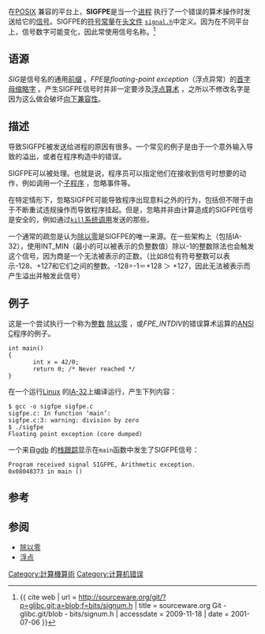 {{noteTA|G1=IT}}
{{Infobox Computing signal
| description = 错误的算术操作
| action      = 进程异常终止
| FPE_INTDIV | 整数除以零
| FPE_INTOVF | 整数上溢
| FPE_FLTDIV | 浮点除以零
| FPE_FLTOVF | 浮点上溢
| FPE_FLTUND | 浮点下溢
| FPE_FLTRES | 浮点结果不准
| FPE_FLTINV | 无效浮点操作
| FPE_FLTSUB | 浮点下标越界
}}
在[[POSIX|POSIX]]<!-- Original: [[POSIX|POSIX]] -->兼容的平台上，'''SIGFPE'''是当一个[[行程|进程]]<!-- Original: [[process_(computing)|process]] -->执行了一个错误的算术操作时发送给它的[[信号_(计算机科学)|信号]]。SIGFPE的[[C预处理器|符号常量]]在[[头文件|头文件]]<!-- Original: [[header_file|header file]] --><code>[[signal.h|signal.h]]</code>中定义。因为在不同平台上，信号数字可能变化，因此常使用信号名称。<ref>{{ cite web | url = http://sourceware.org/git/?p=glibc.git;a=blob;f=bits/signum.h | title = sourceware.org Git - glibc.git/blob - bits/signum.h | accessdate = 2009-11-18 | date = 2001-07-06 }}{{dead link|date=2017年11月 |bot=InternetArchiveBot |fix-attempted=yes }}</ref>

== 语源 ==
''SIG''是信号名的通用[[詞綴|前缀]]<!-- Original: [[Prefix_(linguistics)|prefix]] -->。''FPE''是''floating-point exception''（浮点异常）的[[首字母縮略字|首字母缩略字]]<!-- Original: [[acronym|acronym]] -->。产生SIGFPE信号时并非一定要涉及[[浮点数|浮点算术]]<!-- Original: [[floating-point_arithmetic|floating-point arithmetic]] -->，之所以不修改名字是因为这么做会破坏[[向下兼容|向下兼容性]]。

== 描述 ==
导致SIGFPE被发送给进程的原因有很多。一个常见的例子是由于一个意外输入导致的溢出，或者在程序构造中的错误。

SIGFPE可以被处理。也就是说，程序员可以指定他们在接收到信号时想要的动作，例如调用一个[[子程序|子程序]]<!-- Original: [[subroutine|subroutine]] -->，忽略事件等。

在特定情形下，忽略SIGFPE可能导致程序出现意料之外的行为，包括但不限于由于不断重试违规操作而导致程序挂起。但是，忽略并非由计算造成的SIGFPE信号是安全的，例如通过<code>[[kill_(Unix)|kill]]</code>[[系统调用|系统调用]]发送的那些。

一个通常的疏忽是认为[[除以零|除以零]]是SIGFPE的唯一来源。在一些架构上（包括IA-32{{Citation needed|date=2009-09}}），使用INT_MIN（最小的可以被表示的负整数值）除以-1的整数除法也会触发这个信号，因为商是一个无法被表示的正数。（比如8位有符号整数可以表示-128、+127和它们之间的整数。-128÷-1＝+128 ＞ +127，因此无法被表示而产生溢出并触发此信号）

== 例子 ==
这是一个尝试执行一个称为[[整数|整数]]<!-- Original: [[integer|integer]] -->[[除以零|除以零]]<!-- Original: [[division_by_zero|division by zero]] -->，或''FPE_INTDIV''的错误算术运算的[[ANSI_C|ANSI C]]程序的例子。

 int main()
 {
        int x = 42/0;
        return 0; /* Never reached */
 }

在一个运行[[Linux|Linux]]<!-- Original: [[Linux|Linux]] -->的[[IA-32|IA-32]]上编译运行，产生下列内容：

 $ gcc -o sigfpe sigfpe.c
 sigfpe.c: In function ‘main’:
 sigfpe.c:3: warning: division by zero
 $ ./sigfpe
 Floating point exception (core dumped)

一个来自[[GNU侦错器|gdb]]<!-- Original: [[gdb|gdb]] -->的[[栈跟踪|栈跟踪]]显示在<code>main</code>函数中发生了SIGFPE信号：

 Program received signal SIGFPE, Arithmetic exception.
 0x08048373 in main ()

== 参考 ==
{{reflist}}

== 参阅 ==
* [[除以零|除以零]]<!-- Original: [[Division_by_zero|Division by zero]] -->
* [[浮点数|浮点]]<!-- Original: [[Floating_point|Floating point]] -->

{{Computing signals}}

[[Category:計算機算術|Category:計算機算術]]
[[Category:计算机错误|Category:计算机错误]]